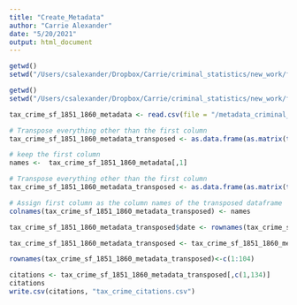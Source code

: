 ```yaml
---
title: "Create_Metadata"
author: "Carrie Alexander"
date: "5/20/2021"
output: html_document
---
```

```r
getwd()
setwd("/Users/csalexander/Dropbox/Carrie/criminal_statistics/new_work/final_version_for_review/files_final/files_final_2")

```


```r
getwd()
setwd("/Users/csalexander/Dropbox/Carrie/criminal_statistics/new_work/final_version_for_review/files_final/files_final_2")

```

```r
tax_crime_sf_1851_1860_metadata <- read.csv(file = "/metadata_criminal_statistics_sanfrancisco_1851_1860.csv")

```

```r
# Transpose everything other than the first column
tax_crime_sf_1851_1860_metadata_transposed <- as.data.frame(as.matrix(t(tax_crime_sf_1851_1860_metadata)))

```


```r
# keep the first column 
names <-  tax_crime_sf_1851_1860_metadata[,1]

# Transpose everything other than the first column
tax_crime_sf_1851_1860_metadata_transposed <- as.data.frame(as.matrix(t(tax_crime_sf_1851_1860_metadata[,-1])))

# Assign first column as the column names of the transposed dataframe
colnames(tax_crime_sf_1851_1860_metadata_transposed) <- names

tax_crime_sf_1851_1860_metadata_transposed$date <- rownames(tax_crime_sf_1851_1860_metadata_transposed)

tax_crime_sf_1851_1860_metadata_transposed <- tax_crime_sf_1851_1860_metadata_transposed[,c(150,1:149)]

rownames(tax_crime_sf_1851_1860_metadata_transposed)<-c(1:104)

```


```r
citations <- tax_crime_sf_1851_1860_metadata_transposed[,c(1,134)]
citations
write.csv(citations, "tax_crime_citations.csv")

```

 
 